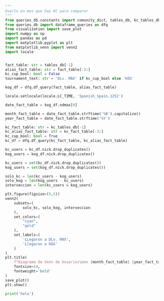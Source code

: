 ```python
"""
Usarlo en mes que hay KC para comparar
"""
from queries_db.constants import comunity_dict, tables_db, kc_tables_db, comunidades
from queries_db import dataframe_queries as dfq
from visualization import save_plot
import numpy as np
import pandas as pd
import matplotlib.pyplot as plt
from matplotlib_venn import venn2
import locale


fact_table: str = tables_db[-1]
alias_fact_table: str = fact_table[-3:]
kc_cup_bool: bool = False
tournament_text: str = 'DLv. MAX' if kc_cup_bool else 'KOG'

kog_df = dfq.df_query(fact_table, alias_fact_table)

locale.setlocale(locale.LC_TIME, 'Spanish_Spain.1252')

date_fact_table = kog_df.ndmax[0]

month_fact_table = date_fact_table.strftime('%B').capitalize()
year_fact_table = date_fact_table.strftime('%Y')

kc_fact_table: str = kc_tables_db[-1]
kc_alias_fact_table: str = kc_fact_table[-3:]
kc_cup_bool: bool = True
kc_df = dfq.df_query(kc_fact_table, kc_alias_fact_table)

kc_users = kc_df.nick.drop_duplicates()
kog_users = kog_df.nick.drop_duplicates()
```

```python
kc_users = set(kc_df.nick.drop_duplicates())
kog_users = set(kog_df.nick.drop_duplicates())

solo_kc = len(kc_users - kog_users)
solo_kog = len(kog_users - kc_users)
interseccion = len(kc_users & kog_users)

plt.figure(figsize=(5,5))
venn2(
    subsets=(
        solo_kc, solo_kog, interseccion
    ),
    set_colors=(
        "cyan",
        "gold"
    ),
    set_labels=(
        'LLegaron a DLv. MAX',
        'Llegaron a KOG'
    )
)
plt.title(
    f"Diagrama de Venn de Usuarios\nen {month_fact_table} {year_fact_table}",
    fontsize=14,
    fontweight='bold'
)
save_plot()
plt.show()
```

```python
print('hola')
```